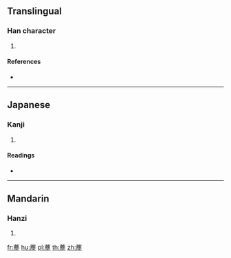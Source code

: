 {{character info/new}}
==Translingual==

===Han character===
{{Han char|rn=140|rad=艸|as=14|sn=20|four=|canj=TIPG}}

# {{defn|Han|sort=艸14}}

====References====
* {{Han ref|kx=1063.120|dkj=32212|dj=1528.030|hdz=53315.090|uh=85BC|ud=34236}}

----

==Japanese==

===Kanji===
{{ja-kanji|grade=|rs=艸14}}

# {{defn|lang=ja|sort=艸14}}

====Readings====
* {{ja-readings|on=[[ちん]] (chin), [[じん]] (jin)|kun=[[かわらよもぎ]] (kawarayomogi)|nanori=}}

----

==Mandarin==

===Hanzi===
{{cmn-hanzi|pin=[[chén]] ([[chen2]])|wg=ch'en<sup>2</sup>}}

# {{defn|lang=cmn|sort=艸14}}

[[fr:薼]]
[[hu:薼]]
[[pl:薼]]
[[th:薼]]
[[zh:薼]]